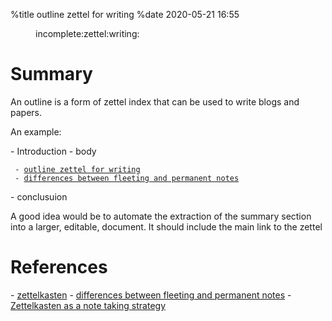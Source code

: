 %title outline zettel for writing
%date 2020-05-21 16:55

:incomplete:zettel:writing:

= Summary =

An outline is a form of zettel index that can be used to write blogs and papers.

An example:

- Introduction
- body
  - [[53|outline zettel for writing]]
  - [[51|differences between fleeting and permanent notes]]
- conclusuion

A good idea would be to automate the extraction of the summary section into
a larger, editable, document. It should include the main link to the zettel


= References =
- [[54|zettelkasten]]
- [[51|differences between fleeting and permanent notes]]
- [[44|Zettelkasten as a note taking strategy]]
